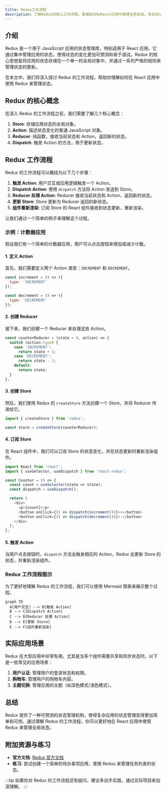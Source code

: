 ```yaml
---
title: Redux工作流程
description: 了解Redux的核心工作流程，掌握如何在React应用中管理全局状态。本文将从基础概念入手，逐步讲解Redux的工作原理，并通过实际案例帮助你更好地理解。
---
```


## 介绍

Redux 是一个用于 JavaScript 应用的状态管理库，特别适用于 React 应用。它通过集中管理应用的状态，使得状态的变化更加可预测和易于调试。Redux 的核心思想是将应用的状态存储在一个单一的全局对象中，并通过一系列严格的规则来管理状态的更新。

在本文中，我们将深入探讨 Redux 的工作流程，帮助你理解如何在 React 应用中使用 Redux 来管理状态。

## Redux 的核心概念

在深入 Redux 的工作流程之前，我们需要了解几个核心概念：

1. **Store**: 存储应用状态的全局对象。
2. **Action**: 描述状态变化的普通 JavaScript 对象。
3. **Reducer**: 纯函数，接收当前状态和 Action，返回新的状态。
4. **Dispatch**: 触发 Action 的方法，用于更新状态。

## Redux 工作流程

Redux 的工作流程可以概括为以下几个步骤：

1. **触发 Action**: 用户交互或应用逻辑触发一个 Action。
2. **Dispatch Action**: 使用 `dispatch` 方法将 Action 发送到 Store。
3. **Reducer 处理 Action**: Reducer 接收当前状态和 Action，返回新的状态。
4. **更新 Store**: Store 更新为 Reducer 返回的新状态。
5. **组件重新渲染**: 订阅 Store 的 React 组件接收到状态更新，重新渲染。

让我们通过一个简单的例子来理解这个过程。

### 示例：计数器应用

假设我们有一个简单的计数器应用，用户可以点击按钮来增加或减少计数。

#### 1. 定义 Action

首先，我们需要定义两个 Action 类型：`INCREMENT` 和 `DECREMENT`。

```javascript
const increment = () => ({
  type: 'INCREMENT'
});

const decrement = () => ({
  type: 'DECREMENT'
});
```

#### 2. 创建 Reducer

接下来，我们创建一个 Reducer 来处理这些 Action。

```javascript
const counterReducer = (state = 0, action) => {
  switch (action.type) {
    case 'INCREMENT':
      return state + 1;
    case 'DECREMENT':
      return state - 1;
    default:
      return state;
  }
};
```

#### 3. 创建 Store

然后，我们使用 Redux 的 `createStore` 方法创建一个 Store，并将 Reducer 传递给它。

```javascript
import { createStore } from 'redux';

const store = createStore(counterReducer);
```

#### 4. 订阅 Store

在 React 组件中，我们可以订阅 Store 的状态变化，并在状态更新时重新渲染组件。

```javascript
import React from 'react';
import { useSelector, useDispatch } from 'react-redux';

const Counter = () => {
  const count = useSelector(state => state);
  const dispatch = useDispatch();

  return (
    <div>
      <p>{count}</p>
      <button onClick={() => dispatch(increment())}>+</button>
      <button onClick={() => dispatch(decrement())}>-</button>
    </div>
  );
};
```

#### 5. 触发 Action

当用户点击按钮时，`dispatch` 方法会触发相应的 Action，Redux 会更新 Store 的状态，并重新渲染组件。

### Redux 工作流程图示

为了更好地理解 Redux 的工作流程，我们可以使用 Mermaid 图表来展示整个过程。

```mermaid
graph TD
  A[用户交互] --> B[触发 Action]
  B --> C[Dispatch Action]
  C --> D[Reducer 处理 Action]
  D --> E[更新 Store]
  E --> F[组件重新渲染]
```

## 实际应用场景

Redux 在大型应用中非常有用，尤其是当多个组件需要共享和同步状态时。以下是一些常见的应用场景：

1. **用户认证**: 管理用户的登录状态和权限。
2. **购物车**: 管理用户的购物车内容。
3. **主题切换**: 管理应用的主题（如深色模式/浅色模式）。

## 总结

Redux 提供了一种可预测的状态管理机制，使得复杂应用的状态管理变得更加简单和可控。通过理解 Redux 的工作流程，你可以更好地在 React 应用中使用 Redux 来管理全局状态。

## 附加资源与练习

- **官方文档**: [Redux 官方文档](https://redux.js.org/)
- **练习**: 尝试创建一个简单的待办事项应用，使用 Redux 来管理任务列表的状态。

:::tip
如果你对 Redux 的工作流程还有疑问，建议多动手实践，通过实际项目来加深理解。
:::